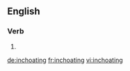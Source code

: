 
==English==

===Verb===
{{head|en}}

# {{present participle of|inchoate|lang=en}}

[[de:inchoating]]
[[fr:inchoating]]
[[vi:inchoating]]